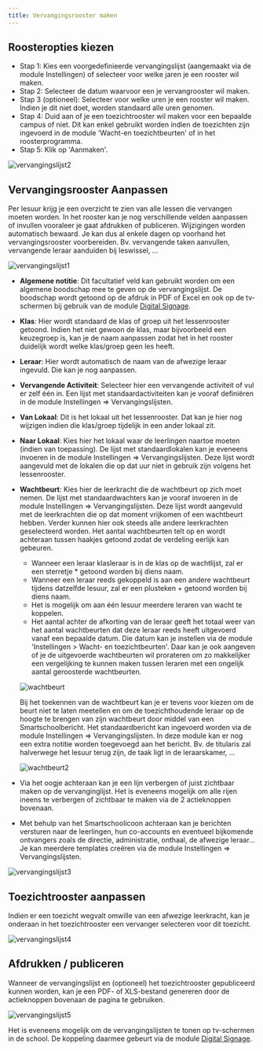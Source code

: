 ```yaml
---
title: Vervangingsrooster maken
---
```


## Roosteropties kiezen

- Stap 1: Kies een voorgedefinieerde vervangingslijst (aangemaakt via de module Instellingen) of selecteer voor welke jaren je een rooster wil maken.
- Stap 2: Selecteer de datum waarvoor een je vervangrooster wil maken. 
- Stap 3 (optioneel): Selecteer voor welke uren je een rooster wil maken. Indien je dit niet doet, worden standaard alle uren genomen.
- Stap 4: Duid aan of je een toezichtrooster wil maken voor een bepaalde campus of niet. Dit kan enkel gebruikt worden indien de toezichten zijn ingevoerd in de module 'Wacht-en toezichtbeurten' of in het roosterprogramma.
- Stap 5: Klik op 'Aanmaken'.

![vervangingslijst2](./vervangingslijst2.png)

## Vervangingsrooster Aanpassen

Per lesuur krijg je een overzicht te zien van alle lessen die vervangen moeten worden. In het rooster kan je nog verschillende velden aanpassen of invullen vooraleer je gaat afdrukken of publiceren. Wijzigingen worden automatisch bewaard. Je kan dus al enkele dagen op voorhand het vervangingsrooster voorbereiden. Bv. vervangende taken aanvullen, vervangende leraar aanduiden bij leswissel, ... 

![vervangingslijst1](./vervangingslijst1.PNG)

- **Algemene notitie**: Dit facultatief veld kan gebruikt worden om een algemene boodschap mee te geven op de vervangingslijst. De boodschap wordt getoond op de afdruk in PDF of Excel en ook op de tv-schermen bij gebruik van de module [Digital Signage](/digital_signage).

- **Klas**: Hier wordt standaard de klas of groep uit het lessenrooster getoond. Indien het niet gewoon de klas, maar bijvoorbeeld een keuzegroep is, kan je de naam aanpassen zodat het in het rooster duidelijk wordt welke klas/groep geen les heeft.
- **Leraar**: Hier wordt automatisch de naam van de afwezige leraar ingevuld. Die kan je nog aanpassen. 
- **Vervangende Activiteit**: Selecteer hier een vervangende activiteit of vul er zelf één in. Een lijst met standaardactiviteiten kan je vooraf definiëren in de module Instellingen => Vervangingslijsten.
- **Van Lokaal**: Dit is het lokaal uit het lessenrooster. Dat kan je hier nog wijzigen indien die klas/groep tijdelijk in een ander lokaal zit.
- **Naar Lokaal**: Kies hier het lokaal waar de leerlingen naartoe moeten (indien van toepassing). De lijst met standaardlokalen kan je eveneens invoeren in de module Instellingen => Vervangingslijsten. Deze lijst wordt aangevuld met de lokalen die op dat uur niet in gebruik zijn volgens het lessenrooster.
- **Wachtbeurt**: Kies hier de leerkracht die de wachtbeurt op zich moet nemen. De lijst met standaardwachters kan je vooraf invoeren in de module Instellingen => Vervangingslijsten. Deze lijst wordt aangevuld met de leerkrachten die op dat moment vrijkomen of een wachtbeurt hebben. Verder kunnen hier ook steeds alle andere leerkrachten geselecteerd worden. Het aantal wachtbeurten telt op en wordt achteraan tussen haakjes getoond zodat de verdeling eerlijk kan gebeuren. 

    - Wanneer een leraar klasleraar is in de klas op de wachtlijst, zal er een sterretje * getoond worden bij diens naam. 
    - Wanneer een leraar reeds gekoppeld is aan een andere wachtbeurt tijdens datzelfde lesuur, zal er een plusteken + getoond worden bij diens naam. 
    - Het is mogelijk om aan één lesuur meerdere leraren van wacht te koppelen. 
    - Het aantal achter de afkorting van de leraar geeft het totaal weer van het aantal wachtbeurten dat deze leraar reeds heeft uitgevoerd vanaf een bepaalde datum. Die datum kan je instellen via de module 'Instellingen > Wacht- en toezichtbeurten'. Daar kan je ook aangeven of je de uitgevoerde wachtbeurten wil prorateren om zo makkelijker een vergelijking te kunnen maken tussen leraren met een ongelijk aantal geroosterde wachtbeurten. 

    ![wachtbeurt](./wachtbeurt.PNG)
    
    Bij het toekennen van de wachtbeurt kan je er tevens voor kiezen om de beurt niet te laten meetellen en om de toezichthoudende leraar op de hoogte te brengen van zijn wachtbeurt door middel van een Smartschoolbericht. Het standaardbericht kan ingevoerd worden via de module Instellingen => Vervangingslijsten. In deze module kan er nog een extra notitie worden toegevoegd aan het bericht. Bv. de titularis zal halverwege het lesuur terug zijn, de taak ligt in de leraarskamer, ...

    ![wachtbeurt2](./wachtbeurt2.PNG)

- Via het oogje achteraan kan je een lijn verbergen <LegacyAction img="oogrood.png"/> of juist zichtbaar maken <LegacyAction img="oogzwart.png"/> op de vervanginglijst. Het is eveneens mogelijk om alle rijen ineens te verbergen of zichtbaar te maken via de 2 actieknoppen bovenaan. 
- Met behulp van het Smartschoolicoon achteraan <LegacyAction img="smartschool1.png"/> kan je berichten versturen naar de leerlingen, hun co-accounts en eventueel bijkomende ontvangers zoals de directie, administratie, onthaal, de afwezige leraar... Je kan meerdere templates creëren via de module Instellingen => Vervangingslijsten. 

![vervangingslijst3](./vervangingslijst3.png)

## Toezichtrooster aanpassen

Indien er een toezicht wegvalt omwille van een afwezige leerkracht, kan je onderaan in het toezichtrooster een vervanger selecteren voor dit toezicht. 

![vervangingslijst4](./vervangingslijst4.png)

## Afdrukken / publiceren

Wanneer de vervangingslijst en (optioneel) het toezichtrooster gepubliceerd kunnen worden, kan je een PDF- of XLS-bestand genereren door de actieknoppen bovenaan de pagina te gebruiken. 

![vervangingslijst5](./vervangingslijst5.png)

Het is eveneens mogelijk om de vervangingslijsten te tonen op tv-schermen in de school. De koppeling daarmee gebeurt via de module [Digital Signage](/digital_signage).


